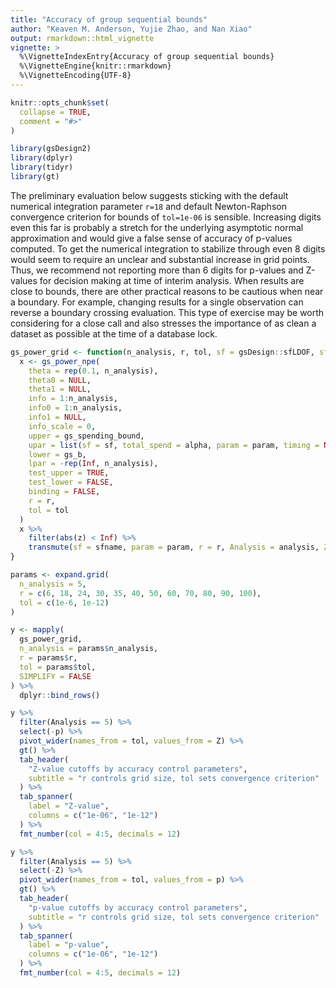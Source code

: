 ```yaml
---
title: "Accuracy of group sequential bounds"
author: "Keaven M. Anderson, Yujie Zhao, and Nan Xiao"
output: rmarkdown::html_vignette
vignette: >
  %\VignetteIndexEntry{Accuracy of group sequential bounds}
  %\VignetteEngine{knitr::rmarkdown}
  %\VignetteEncoding{UTF-8}
---
```


```r
knitr::opts_chunk$set(
  collapse = TRUE,
  comment = "#>"
)
```

```r
library(gsDesign2)
library(dplyr)
library(tidyr)
library(gt)
```

The preliminary evaluation below suggests sticking with the default numerical
integration parameter `r=18` and default Newton-Raphson convergence criterion
for bounds of `tol=1e-06` is sensible. Increasing digits even this far is
probably a stretch for the underlying asymptotic normal approximation and
would give a false sense of accuracy of p-values computed.
To get the numerical integration to stabilize through even 8 digits would
seem to require an unclear and substantial increase in grid points.
Thus, we recommend not reporting more than 6 digits for p-values and Z-values
for decision making at time of interim analysis. When results are close to
bounds, there are other practical reasons to be cautious when near a boundary.
For example, changing results for a single observation can reverse a boundary
crossing evaluation. This type of exercise may be worth considering for a
close call and also stresses the importance of as clean a dataset as
possible at the time of a database lock.

```r
gs_power_grid <- function(n_analysis, r, tol, sf = gsDesign::sfLDOF, sfname = "OBF", param = NULL, alpha = .025) {
  x <- gs_power_npe(
    theta = rep(0.1, n_analysis),
    theta0 = NULL,
    theta1 = NULL,
    info = 1:n_analysis,
    info0 = 1:n_analysis,
    info1 = NULL,
    info_scale = 0,
    upper = gs_spending_bound,
    upar = list(sf = sf, total_spend = alpha, param = param, timing = NULL),
    lower = gs_b,
    lpar = -rep(Inf, n_analysis),
    test_upper = TRUE,
    test_lower = FALSE,
    binding = FALSE,
    r = r,
    tol = tol
  )
  x %>%
    filter(abs(z) < Inf) %>%
    transmute(sf = sfname, param = param, r = r, Analysis = analysis, Z = z, p = pnorm(-z), tol = tol)
}
```

```r
params <- expand.grid(
  n_analysis = 5,
  r = c(6, 18, 24, 30, 35, 40, 50, 60, 70, 80, 90, 100),
  tol = c(1e-6, 1e-12)
)

y <- mapply(
  gs_power_grid,
  n_analysis = params$n_analysis,
  r = params$r,
  tol = params$tol,
  SIMPLIFY = FALSE
) %>%
  dplyr::bind_rows()
```

```r
y %>%
  filter(Analysis == 5) %>%
  select(-p) %>%
  pivot_wider(names_from = tol, values_from = Z) %>%
  gt() %>%
  tab_header(
    "Z-value cutoffs by accuracy control parameters",
    subtitle = "r controls grid size, tol sets convergence criterion"
  ) %>%
  tab_spanner(
    label = "Z-value",
    columns = c("1e-06", "1e-12")
  ) %>%
  fmt_number(col = 4:5, decimals = 12)
```

```r
y %>%
  filter(Analysis == 5) %>%
  select(-Z) %>%
  pivot_wider(names_from = tol, values_from = p) %>%
  gt() %>%
  tab_header(
    "p-value cutoffs by accuracy control parameters",
    subtitle = "r controls grid size, tol sets convergence criterion"
  ) %>%
  tab_spanner(
    label = "p-value",
    columns = c("1e-06", "1e-12")
  ) %>%
  fmt_number(col = 4:5, decimals = 12)
```
